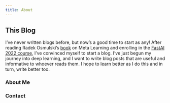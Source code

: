 ```yaml
---
title: About
---
```


## This Blog

I've never written blogs before, but now's a good time to start as any! After reading Radek Osmulski's [book](https://rosmulski.gumroad.com/l/learn_machine_learning/blog) on Meta Learning and enrolling in the [FastAI 2022 course](https://course.fast.ai/), I've convinced myself to start a blog. I've just begun my journey into deep learning, and I want to write blog posts that are useful and informative to whoever reads them. I hope to learn better as I do this and in turn, write better too.

### About Me

### Contact

